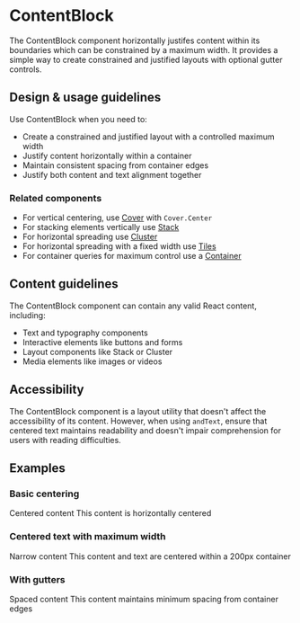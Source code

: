 
<Meta title="Components/Layout/ContentBlock" />

# ContentBlock

The ContentBlock component horizontally justifes content within its boundaries
which can be constrained by a maximum width. It provides a simple way to create
constrained and justified layouts with optional gutter controls.

## Design & usage guidelines

Use ContentBlock when you need to:

- Create a constrained and justified layout with a controlled maximum width
- Justify content horizontally within a container
- Maintain consistent spacing from container edges
- Justify both content and text alignment together

### Related components

- For vertical centering, use [Cover](/components/Cover) with `Cover.Center`
- For stacking elements vertically use [Stack](/components/Stack)
- For horizontal spreading use [Cluster](/components/Cluster)
- For horizontal spreading with a fixed width use [Tiles](/components/Tiles)
- For container queries for maximum control use a
  [Container](/components/Container)

## Content guidelines

The ContentBlock component can contain any valid React content, including:

- Text and typography components
- Interactive elements like buttons and forms
- Layout components like Stack or Cluster
- Media elements like images or videos

## Accessibility

The ContentBlock component is a layout utility that doesn't affect the
accessibility of its content. However, when using `andText`, ensure that
centered text maintains readability and doesn't impair comprehension for users
with reading difficulties.

## Examples

### Basic centering

<Canvas>
  <ContentBlock justify="center">
    <Stack>
      <Heading level={1}>Centered content</Heading>
      <Text>This content is horizontally centered</Text>
    </Stack>
  </ContentBlock>
</Canvas>

### Centered text with maximum width

<Canvas>
  <ContentBlock maxWidth="200px" justify="center">
    <Stack>
      <Heading level={2}>Narrow content</Heading>
      <Text>This content and text are centered within a 200px container</Text>
    </Stack>
  </ContentBlock>
</Canvas>

### With gutters

<Canvas>
  <ContentBlock gutters="largest">
    <Stack>
      <Heading level={2}>Spaced content</Heading>
      <Text>This content maintains minimum spacing from container edges</Text>
    </Stack>
  </ContentBlock>
</Canvas>
